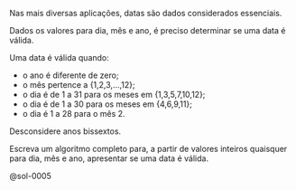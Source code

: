 <!-- Validade de data sem bissexto -->
::: {#exr-0005}
Nas mais diversas aplicações, datas são dados considerados essenciais.

Dados os valores para dia, mês e ano, é preciso determinar se uma data é válida.

Uma data é válida quando:

* o ano é diferente de zero;
* o mês pertence a {1,2,3,…,12};
* o dia é de 1 a 31 para os meses em {1,3,5,7,10,12};
* o dia é de 1 a 30 para os meses em {4,6,9,11};
* o dia é 1 a 28 para o mês 2.

Desconsidere anos bissextos.

Escreva um algoritmo completo para, a partir de valores inteiros quaisquer para dia, mês e ano, apresentar se uma data é válida.

@sol-0005
:::
